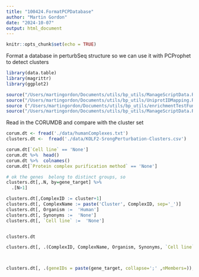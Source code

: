 ```yaml
---
title: "100424.FormatPCPDatabase"
author: "Martin Gordon"
date: "2024-10-07"
output: html_document
---
```


```r
knitr::opts_chunk$set(echo = TRUE)
```

Format a database in perturbSeq structure so we can use it with PCProphet to detect clusters

```r
library(data.table)
library(magrittr)
library(ggplot2)

source("/Users/martingordon/Documents/utils/bp_utils/ManageScriptData.R")
source("/Users/martingordon/Documents/utils/bp_utils/UniprotIDMapping.R")
source ("/Users/martingordon/Documents/utils/bp_utils/enrichmentTestFunctions.R")
source("/Users/martingordon/Documents/utils/bp_utils/ManageScriptData.R")
```
Read in the CORUMDB and compare with the cluster set
```r
corum.dt <- fread('./data/humanComplexes.txt')
clusters.dt <-  fread('./data/KOLF2-SrongPerturbation-Clusters.csv')
```

```r
corum.dt[`Cell line` == 'None']
corum.dt %>%  head()
corum.dt %>%  colnames()
corum.dt[`Protein complex purification method` == 'None']
```

```r
# ok the genes  belong to distinct groups, so 
clusters.dt[,.N, by=gene_target] %>% 
  .[N>1]

clusters.dt[,ComplexID := cluster+1]
clusters.dt[, ComplexName := paste('Cluster', ComplexID, sep='_')]
clusters.dt[, Organism :=  'Human']
clusters.dt[, Synonyms :=  'None']
clusters.dt[, `Cell line` :=  'None']


clusters.dt

clusters.dt[, .(ComplexID, ComplexName, Organism, Synonyms, `Cell line`, `subunits(Gene name)`=)]



clusters.dt[, .(geneIDs = paste(gene_target, collapse=';' ,nMembers=)), by=cluster]
```

